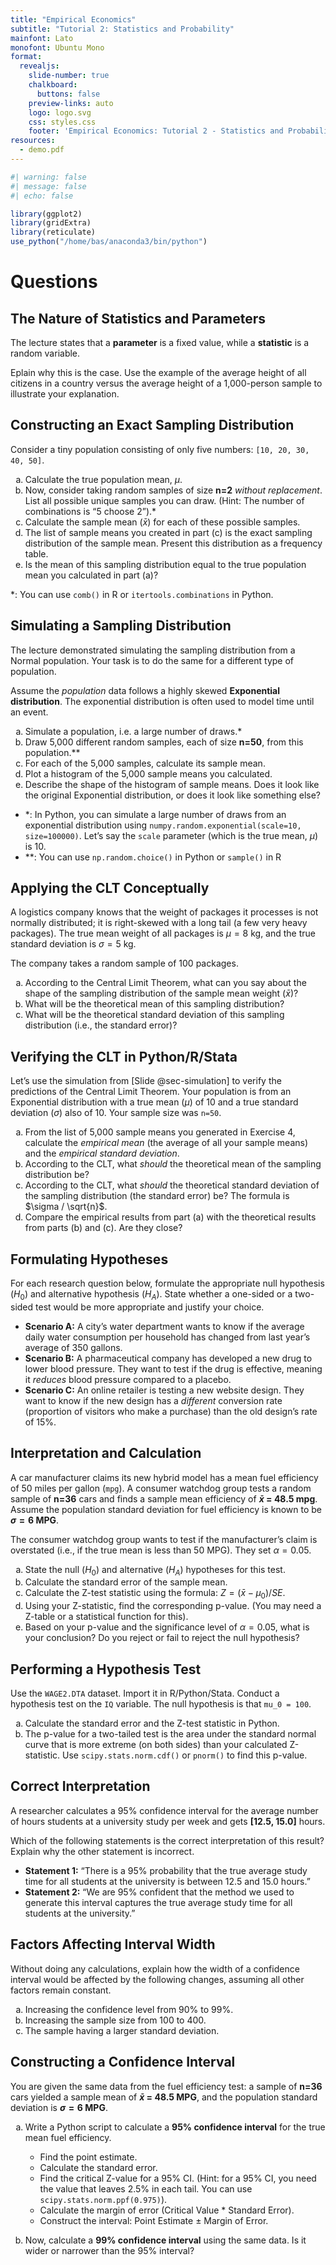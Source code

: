 ```yaml
---
title: "Empirical Economics"
subtitle: "Tutorial 2: Statistics and Probability"
mainfont: Lato
monofont: Ubuntu Mono
format:
  revealjs: 
    slide-number: true
    chalkboard: 
      buttons: false
    preview-links: auto
    logo: logo.svg
    css: styles.css
    footer: 'Empirical Economics: Tutorial 2 - Statistics and Probability'
resources:
  - demo.pdf
---
```


```r
#| warning: false
#| message: false
#| echo: false

library(ggplot2)
library(gridExtra)
library(reticulate)
use_python("/home/bas/anaconda3/bin/python")
```

# Questions

##  The Nature of Statistics and Parameters

The lecture states that a **parameter** is a fixed value, while a **statistic** is a random variable. 

Eplain why this is the case. Use the example of the average height of all citizens in a country versus the average height of a 1,000-person sample to illustrate your explanation.

## Constructing an Exact Sampling Distribution

Consider a tiny population consisting of only five numbers: `[10, 20, 30, 40, 50]`.

a) Calculate the true population mean, $\mu$.
b) Now, consider taking random samples of size **n=2** *without replacement*. List all possible unique samples you can draw. (Hint: The number of combinations is "5 choose 2").* 
c) Calculate the sample mean ($\bar{x}$) for each of these possible samples.
d) The list of sample means you created in part (c) is the exact sampling distribution of the sample mean. Present this distribution as a frequency table.
e) Is the mean of this sampling distribution equal to the true population mean you calculated in part (a)?

*:  You can use `comb()` in R or `itertools.combinations` in Python. 

## Simulating a Sampling Distribution {#sec-simulation}

The lecture demonstrated simulating the sampling distribution from a Normal population. Your task is to do the same for a different type of population.

Assume the *population* data follows a highly skewed **Exponential distribution**. The exponential distribution is often used to model time until an event. 

a) Simulate a population, i.e. a large number of draws.*
b) Draw 5,000 different random samples, each of size **n=50**, from this population.**
c) For each of the 5,000 samples, calculate its sample mean.
d) Plot a histogram of the 5,000 sample means you calculated.
e) Describe the shape of the histogram of sample means. Does it look like the original Exponential distribution, or does it look like something else?

- *: In Python, you can simulate a large number of draws from an exponential distribution using `numpy.random.exponential(scale=10, size=100000)`. Let's say the `scale` parameter (which is the true mean, $\mu$) is 10.
- **: You can use `np.random.choice()` in Python or `sample()` in R

## Applying the CLT Conceptually

A logistics company knows that the weight of packages it processes is not normally distributed; it is right-skewed with a long tail (a few very heavy packages). The true mean weight of all packages is $\mu = 8$ kg, and the true standard deviation is $\sigma = 5$ kg.

The company takes a random sample of 100 packages.

a) According to the Central Limit Theorem, what can you say about the shape of the sampling distribution of the sample mean weight ($\bar{x}$)?
b) What will be the theoretical mean of this sampling distribution?
c) What will be the theoretical standard deviation of this sampling distribution (i.e., the standard error)?

## Verifying the CLT in Python/R/Stata

Let's use the simulation from [Slide @sec-simulation] to verify the predictions of the Central Limit Theorem. Your population is from an Exponential distribution with a true mean ($\mu$) of 10 and a true standard deviation ($\sigma$) also of 10. Your sample size was `n=50`.

a) From the list of 5,000 sample means you generated in Exercise 4, calculate the *empirical mean* (the average of all your sample means) and the *empirical standard deviation*.
b) According to the CLT, what *should* the theoretical mean of the sampling distribution be?
c) According to the CLT, what *should* the theoretical standard deviation of the sampling distribution (the standard error) be? The formula is $\sigma / \sqrt{n}$.
d) Compare the empirical results from part (a) with the theoretical results from parts (b) and (c). Are they close?


## Formulating Hypotheses

For each research question below, formulate the appropriate null hypothesis ($H_0$) and alternative hypothesis ($H_A$). State whether a one-sided or a two-sided test would be more appropriate and justify your choice.

*   **Scenario A:** A city's water department wants to know if the average daily water consumption per household has changed from last year's average of 350 gallons.
*   **Scenario B:** A pharmaceutical company has developed a new drug to lower blood pressure. They want to test if the drug is effective, meaning it *reduces* blood pressure compared to a placebo.
*   **Scenario C:** An online retailer is testing a new website design. They want to know if the new design has a *different* conversion rate (proportion of visitors who make a purchase) than the old design's rate of 15%.

## Interpretation and Calculation

A car manufacturer claims its new hybrid model has a mean fuel efficiency of 50 miles per gallon (`mpg`). A consumer watchdog group tests a random sample of **n=36** cars and finds a sample mean efficiency of **$\bar{x}$ = 48.5 mpg**. Assume the population standard deviation for fuel efficiency is known to be **$\sigma = 6$ MPG**.

The consumer watchdog group wants to test if the manufacturer's claim is overstated (i.e., if the true mean is less than 50 MPG). They set $\alpha = 0.05$.

a) State the null ($H_0$) and alternative ($H_A$) hypotheses for this test.
b) Calculate the standard error of the sample mean.
c) Calculate the Z-test statistic using the formula: $Z = (\bar{x} - \mu_0) / SE$.
d) Using your Z-statistic, find the corresponding p-value. (You may need a Z-table or a statistical function for this).
e) Based on your p-value and the significance level of $\alpha=0.05$, what is your conclusion? Do you reject or fail to reject the null hypothesis?

## Performing a Hypothesis Test

Use the `WAGE2.DTA` dataset. Import it in R/Python/Stata. Conduct a hypothesis test on the `IQ` variable. The null hypothesis is that `mu_0 = 100`.

a) Calculate the standard error and the Z-test statistic in Python.
b) The p-value for a two-tailed test is the area under the standard normal curve that is more extreme (on both sides) than your calculated Z-statistic. Use `scipy.stats.norm.cdf()` or `pnorm()` to find this p-value.

## Correct Interpretation

A researcher calculates a 95% confidence interval for the average number of hours students at a university study per week and gets **[12.5, 15.0]** hours.

Which of the following statements is the correct interpretation of this result? Explain why the other statement is incorrect.

*   **Statement 1:** "There is a 95% probability that the true average study time for all students at the university is between 12.5 and 15.0 hours."
*   **Statement 2:** "We are 95% confident that the method we used to generate this interval captures the true average study time for all students at the university."

## Factors Affecting Interval Width

Without doing any calculations, explain how the width of a confidence interval would be affected by the following changes, assuming all other factors remain constant.

a) Increasing the confidence level from 90% to 99%.
b) Increasing the sample size from 100 to 400.
c) The sample having a larger standard deviation.

## Constructing a Confidence Interval

You are given the same data from the fuel efficiency test: a sample of **n=36** cars yielded a sample mean of **$\bar{x}$ = 48.5 MPG**, and the population standard deviation is **$\sigma = 6$ MPG**.

a) Write a Python script to calculate a **95% confidence interval** for the true mean fuel efficiency.

    *   Find the point estimate.
    *   Calculate the standard error.
    *   Find the critical Z-value for a 95% CI. (Hint: for a 95% CI, you need the value that leaves 2.5% in each tail. You can use `scipy.stats.norm.ppf(0.975)`).
    *   Calculate the margin of error (Critical Value * Standard Error).
    *   Construct the interval: Point Estimate ± Margin of Error.
    
b) Now, calculate a **99% confidence interval** using the same data. Is it wider or narrower than the 95% interval?
